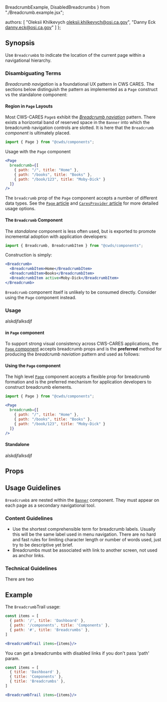   BreadcrumbExample,
  DisabledBreadcrumbs
} from "./Breadcrumb.example.jsx";

  authors: [
    "Oleksii Khilkevych <oleksii.khilkevych@osi.ca.gov>",
    "Danny Eck <danny.eck@osi.ca.gov>"
  ]
};

## Synopsis

Use `Breadcrumb`s to indicate the location of the current page within a navigational hierarchy.

<DemoCard>
  <BreadcrumbExample />
</DemoCard>

### Disambiguating Terms

_Breadcrumb navigation_ is a foundational UX pattern in CWS CARES. The sections below distinguish the pattern as implemented as a `Page` construct vs the standalone component:

#### Region in `Page` Layouts

Most CWS-CARES `Page`s exhibit the [_Breadcrumb naviation_](/patterns/breadcrumbs) pattern. There exists a horizontal band of reserved space in the `Banner` into which the breadcrumb navigation controls are slotted. It is here that the `Breadcrumb` _component_ is ultimately placed.

```jsx
import { Page } from "@cwds/components";
```

Usage with the `Page` component

```jsx
<Page
  breadcrumb={[
    { path: "/", title: "Home" },
    { path: "/books", title: "Books" },
    { path: "/book/123", title: "Moby-Dick" }
  ]}
/>
```

The `breadcrumb` prop of the `Page` component accepts a number of different data types. See the [`Page` article](/components/Page) and [`CaresProvider` article](/components/CaresProvider) for more detailed usage options.

#### The `Breadcrumb` Component

The _standalone_ component is less often used, but is exported to promote incremental adoption with application developers:

```jsx
import { Breadcrumb, BreadcrumbItem } from "@cwds/components";
```

Construction is simply:

```jsx
<Breadcrumb>
  <BreadcrumbItem>Home</BreadcrumbItem>
  <BreadcrumbItem>Books</BreadcrumbItem>
  <BreadcrumbItem active>Moby-Dick</BreadcrumbItem>
</Breadcrumb>
```

<Alert color="warning">
  <code>Breadcrumb</code> component itself is unlikely to be consumed directly.
  Consider using the <code>Page</code> component instead.
</Alert>

### Usage

alskdjfalksdjf

#### in `Page` component

To support strong visual consistency across CWS-CARES applications, the [`Page` component](/components/Page) accepts breadcrumb props and is the **preferred** method for producing the _breadcrumb naviation_ pattern and used as follows:

#### Using the `Page` component

The high level [`Page`](/components/page) component accepts a flexible prop for breadcrumb formation and is the preferred mechanism for application developers to construct breadcrumb elements.

```jsx
import { Page } from "@cwds/components";
```

```jsx
<Page
  breadcrumb={[
    { path: "/", title: "Home" },
    { path: "/books", title: "Books" },
    { path: "/book/123", title: "Moby-Dick" }
  ]}
/>
```

#### Standalone

alskdjfalksdjf

## Props

<PropTable docgen={Docgen.BreadcrumbTrail} />

## Usage Guidelines

`Breadcrumb`s are nested within the [`Banner`](/components/banner) component. They must appear on each page as a secondary navigational tool.

### Content Guidelines

- Use the shortest comprehensible term for breadcrumb labels. Usually this will be the same label used in menu navigation. There are no hard and fast rules for limiting character length or number of words used, just try to be descriptive yet brief.
- Breadcrumbs must be associated with link to another screen, not used as anchor links.

### Technical Guidelines

There are two

## Example

The `Breadcrumb`Trail usage:

<BreadcrumbExample />

```jsx
const items = [
  { path: '/', title: 'Dashboard' },
  { path: '/components', title: 'Components' },
  { path: '#', title: 'Breadcrumbs' },
]

<BreadcrumbTrail items={items}/>
```

You can get a breadcrumbs with disabled links if you don't pass 'path' param.

<DisabledBreadcrumbs />

```jsx
const items = [
  { title: 'Dashboard' },
  { title: 'Components' },
  { title: 'Breadcrumbs' },
]

<BreadcrumbTrail items={items}/>
```
